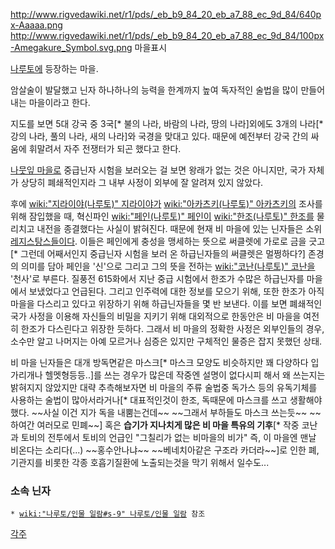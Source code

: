 http://www.rigvedawiki.net/r1/pds/_eb_b9_84_20_eb_a7_88_ec_9d_84/640px-Aaaaa.png
http://www.rigvedawiki.net/r1/pds/_eb_b9_84_20_eb_a7_88_ec_9d_84/100px-Amegakure_Symbol.svg.png
마을표시

[[나루토]]에 등장하는 마을.

암살술이 발달했고 닌자 하나하나의 능력을 한계까지 높여 독자적인 술법을 많이 만들어내는 마을이라고 한다.

지도를 보면 5대 강국 중 3국[* 불의 나라, 바람의 나라, 땅의 나라]외에도 3개의 나라[* 강의 나라, 풀의 나라, 새의 나라]와 국경을 맞대고 있다. 때문에 예전부터 강국 간의 싸움에 휘말려서 자주 전쟁터가 되곤 했다고 한다.

[[나뭇잎 마을]]로 중급닌자 시험을 보러오는 걸 보면 왕래가 없는 것은 아니지만, 국가 자체가 상당히 폐쇄적인지라 그 내부 사정이 외부에 잘 알려져 있지 않았다.

후에 [[wiki:"지라이야(나루토)" 지라이야]]가 [[wiki:"아카츠키(나루토)" 아카츠키]]의 조사를 위해 잠입했을 때, 혁신파인 [[wiki:"페인(나루토)" 페인]]이 [[wiki:"한조(나루토)" 한조]]를 물리치고 내전을 종결했다는 사실이 밝혀진다. 때문에 현재 비 마을에 있는 닌자들은 소위 [[레지스탕스]]들이다. 이들은 페인에게 충성을 맹세하는 뜻으로 써클렛에 가로로 금을 긋고[* 그런데 어째서인지 중급닌자 시험을 보러 온 하급닌자들의 써클렛은 멀쩡하다?] 존경의 의미를 담아 페인을 '신'으로 그리고 그의 뜻을 전하는 [[wiki:"코난(나루토)" 코난]]을 '천사'로 부른다. 질풍전 615화에서 지난 중급 시험에서 한조가 수많은 하급닌자를 마을에서 보냈었다고 언급된다. 그리고 인주력에 대한 정보를 모으기 위해, 또한 한조가 아직 마을을 다스리고 있다고 위장하기 위해 하급닌자들을 몇 반 보낸다. 이를 보면 폐쇄적인 국가 사정을 이용해 자신들의 비밀을 지키기 위해 대외적으로 한동안은 비 마을을 여전히 한조가 다스린다고 위장한 듯하다. 그래서 비 마을의 정확한 사정은 외부인들의 경우, 소수만 알고 나머지는 아예 모르거나 심증은 있지만 구체적인 물증은 잡지 못했던 상태. 


비 마을 닌자들은 대개 방독면같은 마스크[* 마스크 모양도 비슷하지만 꽤 다양하다 입가리개나 헬멧형등등..]를 쓰는 경우가 많은데 작중엔 설명이 없다시피 해서 왜 쓰는지는 밝혀지지 않았지만 대략 추측해보자면 비 마을의 주류 술법중 독가스 등의 유독기체를 사용하는 술법이 많아서라거나[* 대표적인것이 한조, 독때문에 마스크를 쓰고 생활해야 했다.  ~~사실 이건 지가 독을 내뿜는건데~~ ~~그래서 부하들도 마스크 쓰는듯~~ ~~하여간 여러모로 민폐~~] 혹은 '''습기가 지나치게 많은 비 마을 특유의 기후'''[* 작중 코난과 토비의 전투에서 토비의 언급인 "그칠리가 없는 비마을의 비가" 즉, 이 마을엔 맨날 비온다는 소리다(...) ~~홍수안나냐~~ ~~베네치아같은 구조라 카더라~~]로 인한 폐,기관지를 비롯한 각종 호흡기질환에 노출되는것을 막기 위해서 일수도...
=== 소속 닌자 ===
 * [[wiki:"나루토/인물 일람#s-9" 나루토/인물 일람]] 참조

[[각주]]
